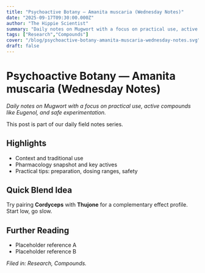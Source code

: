 ```yaml
---
title: "Psychoactive Botany — Amanita muscaria (Wednesday Notes)"
date: "2025-09-17T09:30:00.000Z"
author: "The Hippie Scientist"
summary: "Daily notes on Mugwort with a focus on practical use, active compounds like Eugenol, and safe experimentation."
tags: ["Research","Compounds"]
cover: "/blog/psychoactive-botany-amanita-muscaria-wednesday-notes.svg"
draft: false
---
```



# Psychoactive Botany — Amanita muscaria (Wednesday Notes)

_Daily notes on Mugwort with a focus on practical use, active compounds like Eugenol, and safe experimentation._

<Callout emoji="🌿">This post is part of our daily field notes series.</Callout>

## Highlights

- Context and traditional use
- Pharmacology snapshot and key actives
- Practical tips: preparation, dosing ranges, safety

## Quick Blend Idea

Try pairing **Cordyceps** with **Thujone** for a complementary effect profile. Start low, go slow.

## Further Reading

- Placeholder reference A
- Placeholder reference B

*Filed in: Research, Compounds.*
